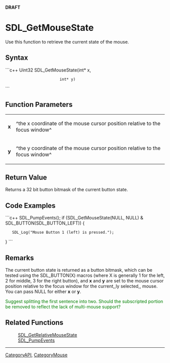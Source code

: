 <!-- pragma section-numbers off -->
<!-- pragma disable-camelcase -->
'''DRAFT'''

= SDL_GetMouseState =
Use this function to retrieve the current state of the mouse.


== Syntax ==
```c++
Uint32 SDL_GetMouseState(int* x,
                         int* y)
```

== Function Parameters ==
{|
|'''x'''
|^the x coordinate of the mouse cursor position relative to the focus window^
|-
|'''y'''
|^the y coordinate of the mouse cursor position relative to the focus window^
|}

== Return Value ==
Returns a 32 bit button bitmask of the current button state.

== Code Examples ==
```c++
SDL_PumpEvents();
if (SDL_GetMouseState(NULL, NULL) & SDL_BUTTON(SDL_BUTTON_LEFT)) {
    SDL_Log("Mouse Button 1 (left) is pressed.");
}
```

== Remarks ==
The current button state is returned as a button bitmask, which can be tested using the SDL_BUTTON(X) macros (where X is generally 1 for the left, 2 for middle, 3 for the right button), and '''x''' and '''y''' are set to the mouse cursor position relative to the focus window for the current,,ly selected,, mouse. You can pass NULL for either '''x''' or '''y'''.

<span style="color: green;">Suggest splitting the first sentence into two.  Should the subscripted portion be removed to reflect the lack of multi-mouse support?</span>

== Related Functions ==
:[[SDL_GetRelativeMouseState]]
:[[SDL_PumpEvents]]

----
[[CategoryAPI]], [[CategoryMouse]]
